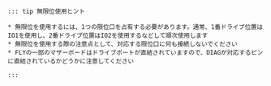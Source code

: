     ::: tip 無限位使用ヒント

    * 無限位を使用するには、1つの限位口を占有する必要があります。通常、1番ドライブ位置はIO1を使用し、2番ドライブ位置はIO2を使用するなどして順次使用します
    * 無限位を使用する際の注意点として、対応する限位口に何も接続しないでください
    * FLYの一部のマザーボードはドライブポートが直結されていますので、DIAGが対応するピンに直結されているかどうかに注意してください

    :::

